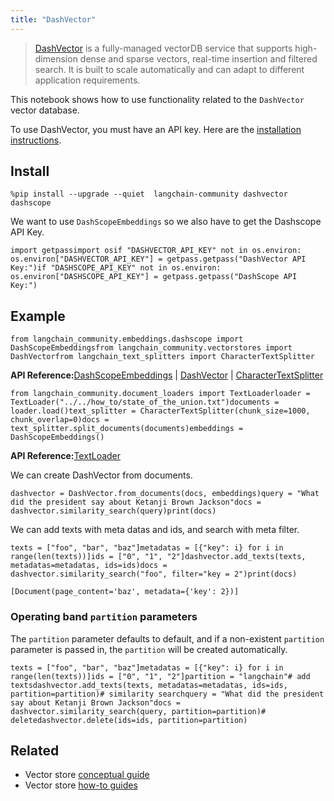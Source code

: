 ```yaml
---
title: "DashVector"
---
```


> [DashVector](https://help.aliyun.com/document_detail/2510225.html) is a fully-managed vectorDB service that supports high-dimension dense and sparse vectors, real-time insertion and filtered search. It is built to scale automatically and can adapt to different application requirements.

This notebook shows how to use functionality related to the `DashVector` vector database.

To use DashVector, you must have an API key. Here are the [installation instructions](https://help.aliyun.com/document_detail/2510223.html).

## Install

```
%pip install --upgrade --quiet  langchain-community dashvector dashscope
```

We want to use `DashScopeEmbeddings` so we also have to get the Dashscope API Key.

```
import getpassimport osif "DASHVECTOR_API_KEY" not in os.environ:    os.environ["DASHVECTOR_API_KEY"] = getpass.getpass("DashVector API Key:")if "DASHSCOPE_API_KEY" not in os.environ:    os.environ["DASHSCOPE_API_KEY"] = getpass.getpass("DashScope API Key:")
```

## Example

```
from langchain_community.embeddings.dashscope import DashScopeEmbeddingsfrom langchain_community.vectorstores import DashVectorfrom langchain_text_splitters import CharacterTextSplitter
```

**API Reference:**[DashScopeEmbeddings](https://python.langchain.com/api_reference/community/embeddings/langchain_community.embeddings.dashscope.DashScopeEmbeddings.html) | [DashVector](https://python.langchain.com/api_reference/community/vectorstores/langchain_community.vectorstores.dashvector.DashVector.html) | [CharacterTextSplitter](https://python.langchain.com/api_reference/text_splitters/character/langchain_text_splitters.character.CharacterTextSplitter.html)

```
from langchain_community.document_loaders import TextLoaderloader = TextLoader("../../how_to/state_of_the_union.txt")documents = loader.load()text_splitter = CharacterTextSplitter(chunk_size=1000, chunk_overlap=0)docs = text_splitter.split_documents(documents)embeddings = DashScopeEmbeddings()
```

**API Reference:**[TextLoader](https://python.langchain.com/api_reference/community/document_loaders/langchain_community.document_loaders.text.TextLoader.html)

We can create DashVector from documents.

```
dashvector = DashVector.from_documents(docs, embeddings)query = "What did the president say about Ketanji Brown Jackson"docs = dashvector.similarity_search(query)print(docs)
```

We can add texts with meta datas and ids, and search with meta filter.

```
texts = ["foo", "bar", "baz"]metadatas = [{"key": i} for i in range(len(texts))]ids = ["0", "1", "2"]dashvector.add_texts(texts, metadatas=metadatas, ids=ids)docs = dashvector.similarity_search("foo", filter="key = 2")print(docs)
```

```
[Document(page_content='baz', metadata={'key': 2})]
```

### Operating band `partition` parameters

The `partition` parameter defaults to default, and if a non-existent `partition` parameter is passed in, the `partition` will be created automatically.

```
texts = ["foo", "bar", "baz"]metadatas = [{"key": i} for i in range(len(texts))]ids = ["0", "1", "2"]partition = "langchain"# add textsdashvector.add_texts(texts, metadatas=metadatas, ids=ids, partition=partition)# similarity searchquery = "What did the president say about Ketanji Brown Jackson"docs = dashvector.similarity_search(query, partition=partition)# deletedashvector.delete(ids=ids, partition=partition)
```

## Related

* Vector store [conceptual guide](/src/oss/concepts/vectorstores)
* Vector store [how-to guides](/src/oss/how_to/#vector-stores)
